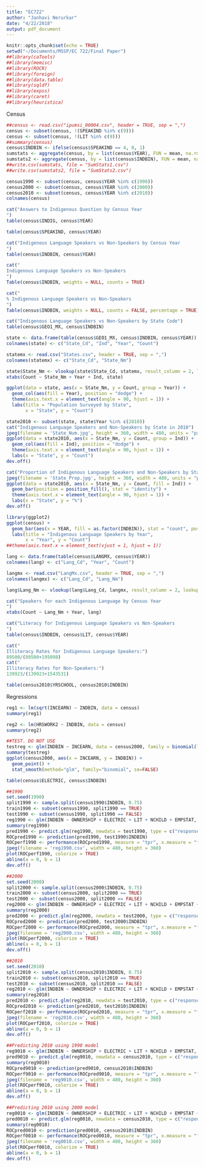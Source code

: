 ```yaml
---
title: "EC722"
author: "Janhavi Nerurkar"
date: "4/22/2018"
output: pdf_document
---
```


```r
knitr::opts_chunk$set(echo = TRUE)
setwd("~/Documents/MSSP/EC 722/Final Paper")
##library(caTools)
##library(memisc)
##library(ROCR)
##library(foreign)
##library(data.table)
##library(sqldf)
##library(expss)
##library(caret)
##library(heuristica)
```


Census
```r
##census <- read.csv("ipumsi_00004.csv", header = TRUE, sep = ",")
census <- subset(census, !(SPEAKIND %in% c(9)))
census <- subset(census, !(LIT %in% c(9)))
##summary(census)
census$INDBIN <- ifelse(census$SPEAKIND == 4, 0, 1)
sumstats <- aggregate(census, by = list(census$YEAR), FUN = mean, na.rm = TRUE)
sumstats2 <- aggregate(census, by = list(census$INDBIN), FUN = mean, na.rm = TRUE)
##write.csv(sumstats, file = "SumStats1.csv")
##write.csv(sumstats2, file = "SumStats2.csv")

census1990 <- subset(census, census$YEAR %in% c(1990))
census2000 <- subset(census, census$YEAR %in% c(2000))
census2010 <- subset(census, census$YEAR %in% c(2010))
colnames(census)
```


```r
cat("Answers to Indigenous Question by Census Year
")
table(census$INDIG, census$YEAR)

table(census$SPEAKIND, census$YEAR)
```

```r
cat("Indigenous Language Speakers vs Non-Speakers by Census Year
")
table(census$INDBIN, census$YEAR)

cat("
Indigenous Language Speakers vs Non-Speakers
")
Table(census$INDBIN, weights = NULL, counts = TRUE)

cat("
% Indigenous Language Speakers vs Non-Speakers
")
Table(census$INDBIN, weights = NULL, counts = FALSE, percentage = TRUE)
```

```r
cat("Indigenous Language Speakers vs Non-Speakers by State Code")
table(census$GEO1_MX, census$INDBIN)

state <- data.frame(table(census$GEO1_MX, census$INDBIN, census$YEAR))
colnames(state) <- c("State_Cd", "Ind", "Year", "Count")

statemx <- read.csv("States.csv", header = TRUE, sep = ",")
colnames(statemx) <- c("State_Cd", "State_Nm")

state$State_Nm <- vlookup(state$State_Cd, statemx, result_column = 2, lookup_column = 1)
xtabs(Count ~ State_Nm + Year + Ind, state)
```

```r
ggplot(data = state, aes(x = State_Nm, y = Count, group = Year)) +
  geom_col(aes(fill = Year), position = "dodge") +
  theme(axis.text.x = element_text(angle = 90, hjust = 1)) +
  labs(title = "Population Surveyed by State",
       x = "State", y = "Count")
```


```r
state2010 <- subset(state, state$Year %in% c(2010))
cat("Indigenous Language Speakers and Non-Speakers by State in 2010")
jpeg(filename = 'State_Num.jpg', height = 360, width = 480, units = "px")
ggplot(data = state2010, aes(x = State_Nm, y = Count, group = Ind)) +
  geom_col(aes(fill = Ind), position = "dodge") +
  theme(axis.text.x = element_text(angle = 90, hjust = 1)) +
  labs(x = "State", y = "Count")
dev.off()
```
```r
cat("Proportion of Indigenous Language Speakers and Non-Speakers by State in 2010")
jpeg(filename = 'State_Prop.jpg', height = 360, width = 480, units = "px")
ggplot(data = state2010, aes(x = State_Nm, y = Count, fill = Ind)) +
  geom_bar(position = position_fill(), stat = "identity") +
  theme(axis.text.x = element_text(angle = 90, hjust = 1)) +
  labs(x = "State", y = "%")
dev.off()
```


```r
library(ggplot2)
ggplot(census) +
  geom_bar(aes(x = YEAR, fill = as.factor(INDBIN)), stat = "count", position = position_dodge()) +
  labs(title = "Indigenous Language Speakers by Year",
       x = "Year", y = "Count")
##theme(axis.text.x = element_text(vjust = 1, hjust = 1))
```


```r
lang <- data.frame(table(census$LANGMX, census$YEAR))
colnames(lang) <- c("Lang_Cd", "Year", "Count")

langmx <- read.csv("LangMx.csv", header = TRUE, sep = ",")
colnames(langmx) <- c("Lang_Cd", "Lang_Nm")

lang$Lang_Nm <- vlookup(lang$Lang_Cd, langmx, result_column = 2, lookup_column = 1)

cat("Speakers for each Indigenous Language by Census Year
")
xtabs(Count ~ Lang_Nm + Year, lang)
```


```r
cat("Literacy for Indigenous Language Speakers vs Non-Speakers
")
table(census$INDBIN, census$LIT, census$YEAR)

cat("
Illiteracy Rates for Indigenous Language Speakers:")
89500/(89500+195098)
cat("
Illiteracy Rates for Non-Speakers:")
139923/(139923+1543531)
```
```r
table(census2010$YRSCHOOL, census2010$INDBIN)
```

Regressions
```r
reg1 <- lm(sqrt(INCEARN) ~ INDBIN, data = census)
summary(reg1)
```

```r
reg2 <- lm(HRSWORK2 ~ INDBIN, data = census)
summary(reg2)
```

```r
##TEST. DO NOT USE
testreg <- glm(INDBIN ~ INCEARN, data = census2000, family = binomial(link = logit))
summary(testreg)
ggplot(census2000, aes(x = INCEARN, y = INDBIN)) + 
  geom_point() + 
  stat_smooth(method="glm", family="binomial", se=FALSE)

table(census$ELECTRIC, census$INDBIN)
```


```r
##1990
set.seed(1990)
split1990 <- sample.split(census1990$INDBIN, 0.75)
train1990 <- subset(census1990, split1990 == TRUE)
test1990 <- subset(census1990, split1990 == FALSE)
reg1990 <- glm(INDBIN ~ OWNERSHIP + ELECTRIC + LIT + NCHILD + EMPSTAT, data = train1990, family = binomial(link = logit))
summary(reg1990)
pred1990 <- predict.glm(reg1990, newdata = test1990, type = c("response"))
ROCpred1990 <- prediction(pred1990, test1990$INDBIN)
ROCperf1990 <- performance(ROCpred1990, measure = "tpr", x.measure = "fpr")
jpeg(filename = 'reg1990.csv', width = 480, height = 360)
plot(ROCperf1990, colorize = TRUE)
abline(a = 0, b = 1)
dev.off()
```

```r
##2000
set.seed(2000)
split2000 <- sample.split(census2000$INDBIN, 0.75)
train2000 <- subset(census2000, split2000 == TRUE)
test2000 <- subset(census2000, split2000 == FALSE)
reg2000 <- glm(INDBIN ~ OWNERSHIP + ELECTRIC + LIT + NCHILD + EMPSTAT + HLTHCOV + HLTHFAC, data = train2000, family = binomial(link = logit))
summary(reg2000)
pred2000 <- predict.glm(reg2000, newdata = test2000, type = c("response"))
ROCpred2000 <- prediction(pred2000, test2000$INDBIN)
ROCperf2000 <- performance(ROCpred2000, measure = "tpr", x.measure = "fpr")
jpeg(filename = 'reg2000.csv', width = 480, height = 360)
plot(ROCperf2000, colorize = TRUE)
abline(a = 0, b = 1)
dev.off()
```


```r
##2010
set.seed(2010)
split2010 <- sample.split(census2010$INDBIN, 0.75)
train2010 <- subset(census2010, split2010 == TRUE)
test2010 <- subset(census2010, split2010 == FALSE)
reg2010 <- glm(INDBIN ~ OWNERSHIP + ELECTRIC + LIT + NCHILD + EMPSTAT + HLTHCOV + HLTHFAC, data = train2010, family = binomial(link = logit))
summary(reg2010)
pred2010 <- predict.glm(reg2010, newdata = test2010, type = c("response"))
ROCpred2010 <- prediction(pred2010, test2010$INDBIN)
ROCperf2010 <- performance(ROCpred2010, measure = "tpr", x.measure = "fpr")
jpeg(filename = 'reg2010.csv', width = 480, height = 360)
plot(ROCperf2010, colorize = TRUE)
abline(a = 0, b = 1)
dev.off()
```
```r
##Predicting 2010 using 1990 model
reg9010 <- glm(INDBIN ~ OWNERSHIP + ELECTRIC + LIT + NCHILD + EMPSTAT, data = census1990, family = binomial(link = logit))
pred9010 <- predict.glm(reg9010, newdata = census2010, type = c("response"))
summary(reg9010)
ROCpred9010 <- prediction(pred9010, census2010$INDBIN)
ROCperf9010 <- performance(ROCpred9010, measure = "tpr", x.measure = "fpr")
jpeg(filename = 'reg9010.csv', width = 480, height = 360)
plot(ROCperf9010, colorize = TRUE)
abline(a = 0, b = 1)
dev.off()
```

```r
##Predicting 2010 using 2000 model
reg0010 <- glm(INDBIN ~ OWNERSHIP + ELECTRIC + LIT + NCHILD + EMPSTAT + HLTHCOV + HLTHFAC, data = census2000, family = binomial(link = logit))
pred0010 <- predict.glm(reg0010, newdata = census2010, type = c("response"))
summary(reg0010)
ROCpred0010 <- prediction(pred0010, census2010$INDBIN)
ROCperf0010 <- performance(ROCpred0010, measure = "tpr", x.measure = "fpr")
jpeg(filename = 'reg0010.csv', width = 480, height = 360)
plot(ROCperf0010, colorize = TRUE)
abline(a = 0, b = 1)
dev.off()
```

